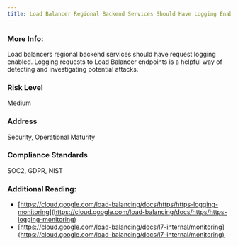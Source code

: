 ```yaml
---
title: Load Balancer Regional Backend Services Should Have Logging Enabled
---
```


### More Info:

Load balancers regional backend services should have request logging enabled. Logging requests to Load Balancer endpoints is a helpful way of detecting and investigating potential attacks.

### Risk Level

Medium

### Address

Security, Operational Maturity

### Compliance Standards

SOC2, GDPR, NIST

### Additional Reading:

- [https://cloud.google.com/load-balancing/docs/https/https-logging-monitoring](https://cloud.google.com/load-balancing/docs/https/https-logging-monitoring)
- [https://cloud.google.com/load-balancing/docs/l7-internal/monitoring](https://cloud.google.com/load-balancing/docs/l7-internal/monitoring)
